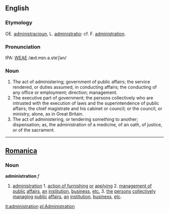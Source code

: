 ==English==
===Etymology===
OE. [[administracioun]], L. [[administratio]]: cf. F. [[administration]].

===Pronunciation===
IPA: [[WEAE]] /æd.mɪn.ə.steˈʃən/

===Noun===
# The act of administering; government of public affairs; the service rendered, or duties assumed, in conducting  affairs; the conducting of any office or employment; direction; management.
# The executive part of government; the persons collectively  who are intrusted with the execution of laws and the  superintendence of public affairs; the chief magistrate  and his cabinet or council; or the council, or ministry, alone, as in Great Britain.
#  The act of administering, or tendering something to another; dispensation; as, the administration of a medicine, of an oath, of justice, or of the sacrament.
----

==[[Romanica]]==
===Noun===
<b>administration</b> ''f''
#[[administration]] 1. [[action of furnishing]] [[or]] [[applying]] 2. [[management of public]] [[affairs]], [[an]] [[institution]], [[business]], [[etc.]] 3. [[the]] [[persons]] [[collectively]] [[managing]] [[public]] [[affairs]], [[an]] [[institution]], [[business]], [[etc]].

[[it:administration]]
[[pl:Administration]]